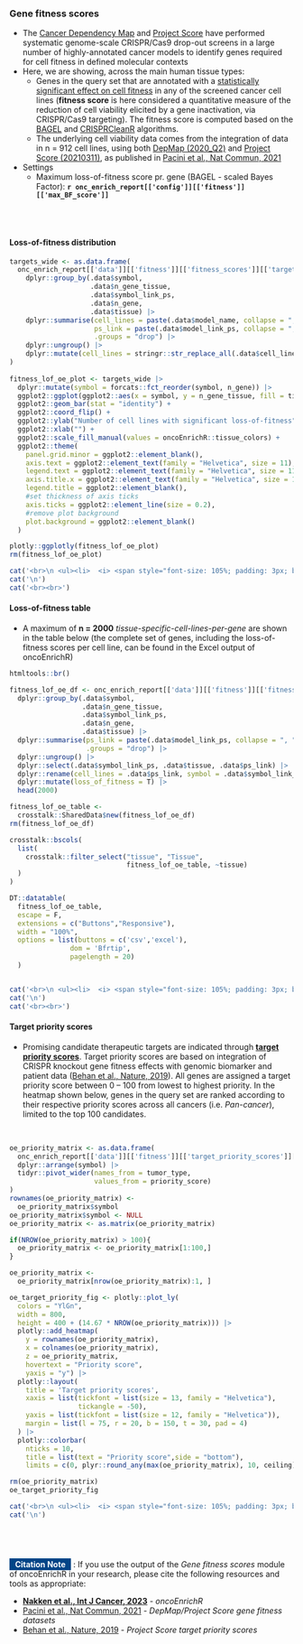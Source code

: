 ### Gene fitness scores {.tabset}



* The [Cancer Dependency Map](https://depmap.org) and [Project Score](https://score.depmap.sanger.ac.uk/) have performed systematic genome-scale CRISPR/Cas9 drop-out screens in a large number of highly-annotated cancer models to identify genes required for cell fitness in defined molecular contexts
* Here, we are showing, across the main human tissue types:
   * Genes in the query set that are annotated with a [statistically significant effect on cell fitness](https://score.depmap.sanger.ac.uk/documentation) in any of the screened cancer cell lines (__fitness score__ is here considered a quantitative measure of the reduction of cell viability elicited by a gene inactivation, via CRISPR/Cas9 targeting). The fitness score is computed based on the [BAGEL](https://github.com/francescojm/BAGELR) and [CRISPRCleanR](https://github.com/francescojm/CRISPRcleanR) algorithms. 
   * The underlying cell viability data comes from the integration of data in n = 912 cell lines, using both [DepMap (2020_Q2)](https://score.depmap.sanger.ac.uk/downloads) and [Project Score (20210311)](https://score.depmap.sanger.ac.uk/downloads), as published in [Pacini et al., Nat Commun, 2021](https://pubmed.ncbi.nlm.nih.gov/33712601/)

* Settings 
   * Maximum loss-of-fitness score pr. gene (BAGEL - scaled Bayes Factor): __`r onc_enrich_report[['config']][['fitness']][['max_BF_score']]`__
  

<br><br>

#### Loss-of-fitness distribution

```r

targets_wide <- as.data.frame(
  onc_enrich_report[['data']][['fitness']][['fitness_scores']][['targets']] |>
    dplyr::group_by(.data$symbol,
                    .data$n_gene_tissue,
                    .data$symbol_link_ps,
                    .data$n_gene,
                    .data$tissue) |>
    dplyr::summarise(cell_lines = paste(.data$model_name, collapse = ", "),
                     ps_link = paste(.data$model_link_ps, collapse = ", "),
                     .groups = "drop") |>
    dplyr::ungroup() |>
    dplyr::mutate(cell_lines = stringr::str_replace_all(.data$cell_lines, "\\.", "-"))
)
  
fitness_lof_oe_plot <- targets_wide |>
  dplyr::mutate(symbol = forcats::fct_reorder(symbol, n_gene)) |>
  ggplot2::ggplot(ggplot2::aes(x = symbol, y = n_gene_tissue, fill = tissue)) +
  ggplot2::geom_bar(stat = "identity") +
  ggplot2::coord_flip() +
  ggplot2::ylab("Number of cell lines with significant loss-of-fitness") +
  ggplot2::xlab("") +
  ggplot2::scale_fill_manual(values = oncoEnrichR::tissue_colors) +
  ggplot2::theme(
    panel.grid.minor = ggplot2::element_blank(),
    axis.text = ggplot2::element_text(family = "Helvetica", size = 11),
    legend.text = ggplot2::element_text(family = "Helvetica", size = 11),
    axis.title.x = ggplot2::element_text(family = "Helvetica", size = 12),
    legend.title = ggplot2::element_blank(),
    #set thickness of axis ticks
    axis.ticks = ggplot2::element_line(size = 0.2),
    #remove plot background
    plot.background = ggplot2::element_blank()
  )

plotly::ggplotly(fitness_lof_oe_plot)
rm(fitness_lof_oe_plot)

```


```r

cat('<br>\n <ul><li>  <i> <span style="font-size: 105%; padding: 3px; background-color:#989898; color:white">&nbsp;&nbsp;<b>NO GENES</b> in the query set found with loss-of-fitness effect from CRISPR/Cas9 screens in DepMap/Project Score.&nbsp;&nbsp; </span></i></li></ul>',sep='\n')
cat('\n')
cat('<br><br>')

```


#### Loss-of-fitness table

* A maximum of **n = 2000** *tissue-specific-cell-lines-per-gene* are shown in the table below (the complete set of genes, including the loss-of-fitness scores per cell line, can be found in the Excel output of oncoEnrichR)

```r

htmltools::br()

fitness_lof_oe_df <- onc_enrich_report[['data']][['fitness']][['fitness_scores']][['targets']] |>
  dplyr::group_by(.data$symbol,
                  .data$n_gene_tissue,
                  .data$symbol_link_ps,
                  .data$n_gene,
                  .data$tissue) |>
  dplyr::summarise(ps_link = paste(.data$model_link_ps, collapse = ", "),
                   .groups = "drop") |>
  dplyr::ungroup() |>
  dplyr::select(.data$symbol_link_ps, .data$tissue, .data$ps_link) |>
  dplyr::rename(cell_lines = .data$ps_link, symbol = .data$symbol_link_ps) |>
  dplyr::mutate(loss_of_fitness = T) |>
  head(2000)

fitness_lof_oe_table <- 
  crosstalk::SharedData$new(fitness_lof_oe_df)
rm(fitness_lof_oe_df)

crosstalk::bscols(
  list(
    crosstalk::filter_select("tissue", "Tissue", 
                             fitness_lof_oe_table, ~tissue)
  )
)

DT::datatable(
  fitness_lof_oe_table, 
  escape = F, 
  extensions = c("Buttons","Responsive"), 
  width = "100%",
  options = list(buttons = c('csv','excel'),
               dom = 'Bfrtip', 
               pagelength = 20)
  )



```

```r

cat('<br>\n <ul><li>  <i> <span style="font-size: 105%; padding: 3px; background-color:#989898; color:white">&nbsp;&nbsp;<b>NO GENES</b> in the query set found with loss-of-fitness effect from CRISPR/Cas9 screens in DepMap/Project Score.&nbsp;&nbsp; </span></i></li></ul>',sep='\n')
cat('\n')
cat('<br><br>')

```


#### Target priority scores

* Promising candidate therapeutic targets are indicated through __[target priority scores](https://score.depmap.sanger.ac.uk/documentation#scores)__. Target priority scores are based on integration of CRISPR knockout gene fitness effects with genomic biomarker and patient data ([Behan et al., Nature, 2019](https://pubmed.ncbi.nlm.nih.gov/30971826/)). All genes are assigned a target priority score between 0 – 100 from lowest to highest priority. In the heatmap shown below, genes in the query set are ranked according to their respective priority scores across all cancers (i.e. _Pan-cancer_), limited to the top 100 candidates.


<br>

```r

oe_priority_matrix <- as.data.frame(
  onc_enrich_report[['data']][['fitness']][['target_priority_scores']][['targets']] |>
  dplyr::arrange(symbol) |>
  tidyr::pivot_wider(names_from = tumor_type,
                     values_from = priority_score)
)
rownames(oe_priority_matrix) <-
  oe_priority_matrix$symbol
oe_priority_matrix$symbol <- NULL
oe_priority_matrix <- as.matrix(oe_priority_matrix)

if(NROW(oe_priority_matrix) > 100){
  oe_priority_matrix <- oe_priority_matrix[1:100,]
}

oe_priority_matrix <- 
  oe_priority_matrix[nrow(oe_priority_matrix):1, ]

oe_target_priority_fig <- plotly::plot_ly(
  colors = "YlGn",
  width = 800,
  height = 400 + (14.67 * NROW(oe_priority_matrix))) |>
  plotly::add_heatmap(
    y = rownames(oe_priority_matrix),
    x = colnames(oe_priority_matrix),
    z = oe_priority_matrix,
    hovertext = "Priority score",
    yaxis = "y") |>
  plotly::layout(
    title = 'Target priority scores',
    xaxis = list(tickfont = list(size = 13, family = "Helvetica"), 
                 tickangle = -50),
    yaxis = list(tickfont = list(size = 12, family = "Helvetica")),
    margin = list(l = 75, r = 20, b = 150, t = 30, pad = 4)
  ) |>
  plotly::colorbar(
    nticks = 10, 
    title = list(text = "Priority score",side = "bottom"),
    limits = c(0, plyr::round_any(max(oe_priority_matrix), 10, ceiling)))

rm(oe_priority_matrix)
oe_target_priority_fig


```


```r

cat('<br>\n <ul><li>  <i> <span style="font-size: 105%; padding: 3px; background-color:#989898; color:white">&nbsp;&nbsp;<b>NO / LIMITED GENES</b> in the query set nominated as prioritized targets in DepMap/Project Score.&nbsp;&nbsp; </span></i></li></ul>',sep='\n')
cat('\n')

```


<br><br>

### {.unlisted .unnumbered .toc-ignore}

<span style="font-size: 100%; padding: 2px; background-color:#014587; color:white">&nbsp;&nbsp;<b>Citation Note</b>&nbsp;&nbsp;</span> : If you use the output of the *Gene fitness scores* module of oncoEnrichR in your research, please cite the following resources and tools as appropriate:

 * **[Nakken et al., Int J Cancer, 2023](https://doi.org/10.1002/ijc.34666)** - *oncoEnrichR*
 * [Pacini et al., Nat Commun, 2021](https://pubmed.ncbi.nlm.nih.gov/33712601/) - *DepMap/Project Score gene fitness datasets*
 * [Behan et al., Nature, 2019](https://pubmed.ncbi.nlm.nih.gov/30971826/) - *Project Score target priority scores*

<br><br>

